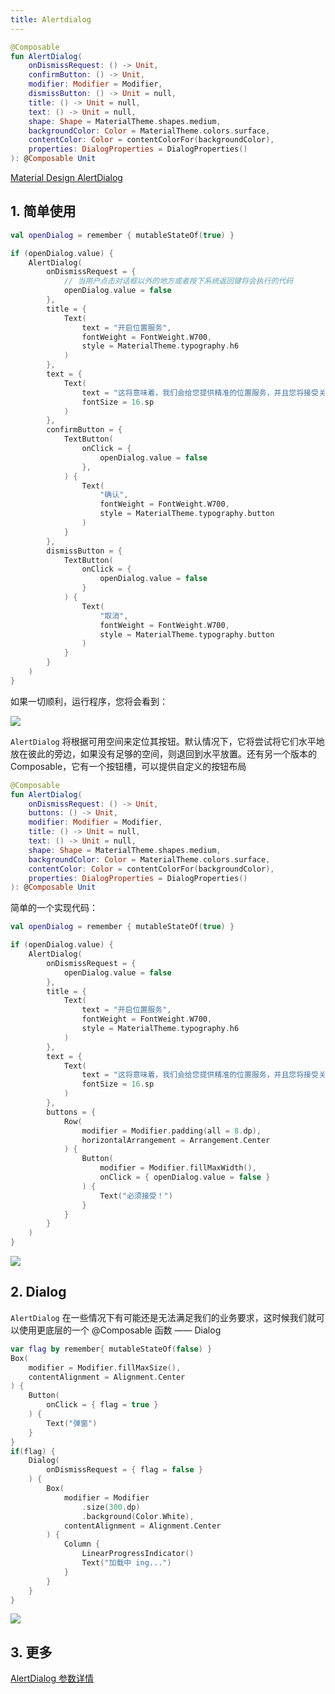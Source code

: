 ```yaml
---
title: Alertdialog
---
```



``` kotlin
@Composable
fun AlertDialog(
    onDismissRequest: () -> Unit,
    confirmButton: () -> Unit,
    modifier: Modifier = Modifier,
    dismissButton: () -> Unit = null,
    title: () -> Unit = null,
    text: () -> Unit = null,
    shape: Shape = MaterialTheme.shapes.medium,
    backgroundColor: Color = MaterialTheme.colors.surface,
    contentColor: Color = contentColorFor(backgroundColor),
    properties: DialogProperties = DialogProperties()
): @Composable Unit
```

[Material Design AlertDialog](https://material.io/components/dialogs#alert-dialog)

## 1. 简单使用

``` kotlin
val openDialog = remember { mutableStateOf(true) }

if (openDialog.value) {
    AlertDialog(
        onDismissRequest = {
            // 当用户点击对话框以外的地方或者按下系统返回键将会执行的代码
            openDialog.value = false
        },
        title = {
            Text(
                text = "开启位置服务",
                fontWeight = FontWeight.W700,
                style = MaterialTheme.typography.h6
            )
        },
        text = {
            Text(
                text = "这将意味着，我们会给您提供精准的位置服务，并且您将接受关于您订阅的位置信息",
                fontSize = 16.sp
            )
        },
        confirmButton = {
            TextButton(
                onClick = {
                    openDialog.value = false
                },
            ) {
                Text(
                    "确认",
                    fontWeight = FontWeight.W700,
                    style = MaterialTheme.typography.button
                )
            }
        },
        dismissButton = {
            TextButton(
                onClick = {
                    openDialog.value = false
                }
            ) {
                Text(
                    "取消",
                    fontWeight = FontWeight.W700,
                    style = MaterialTheme.typography.button
                )
            }
        }
    )
}
```

如果一切顺利，运行程序，您将会看到：

<img src={demo} />

`AlertDialog` 将根据可用空间来定位其按钮。默认情况下，它将尝试将它们水平地放在彼此的旁边，如果没有足够的空间，则退回到水平放置。还有另一个版本的 Composable，它有一个按钮槽，可以提供自定义的按钮布局

``` kotlin
@Composable
fun AlertDialog(
    onDismissRequest: () -> Unit,
    buttons: () -> Unit,
    modifier: Modifier = Modifier,
    title: () -> Unit = null,
    text: () -> Unit = null,
    shape: Shape = MaterialTheme.shapes.medium,
    backgroundColor: Color = MaterialTheme.colors.surface,
    contentColor: Color = contentColorFor(backgroundColor),
    properties: DialogProperties = DialogProperties()
): @Composable Unit
```

简单的一个实现代码：

``` kotlin
val openDialog = remember { mutableStateOf(true) }

if (openDialog.value) {
    AlertDialog(
        onDismissRequest = {
            openDialog.value = false
        },
        title = {
            Text(
                text = "开启位置服务",
                fontWeight = FontWeight.W700,
                style = MaterialTheme.typography.h6
            )
        },
        text = {
            Text(
                text = "这将意味着，我们会给您提供精准的位置服务，并且您将接受关于您订阅的位置信息",
                fontSize = 16.sp
            )
        },
        buttons = {
            Row(
                modifier = Modifier.padding(all = 8.dp),
                horizontalArrangement = Arrangement.Center
            ) {
                Button(
                    modifier = Modifier.fillMaxWidth(),
                    onClick = { openDialog.value = false }
                ) {
                    Text("必须接受！")
                }
            }
        }
    )
}
```

<img src={demo2} />

## 2. Dialog

`AlertDialog` 在一些情况下有可能还是无法满足我们的业务要求，这时候我们就可以使用更底层的一个 @Composable 函数 —— Dialog

``` kotlin
var flag by remember{ mutableStateOf(false) }
Box(
    modifier = Modifier.fillMaxSize(),
    contentAlignment = Alignment.Center
) {
    Button(
        onClick = { flag = true }
    ) {
        Text("弹窗")
    }
}
if(flag) {
    Dialog(
        onDismissRequest = { flag = false }
    ) {
        Box(
            modifier = Modifier
                .size(300.dp)
                .background(Color.White),
            contentAlignment = Alignment.Center
        ) {
            Column {
                LinearProgressIndicator()
                Text("加载中 ing...")
            }
        }
    }
}
```

<img src={demoGif} />

## 3. 更多
[AlertDialog 参数详情](https://developer.android.com/reference/kotlin/androidx/compose/material/package-summary#AlertDialog(kotlin.Function0,kotlin.Function0,androidx.compose.ui.Modifier,kotlin.Function0,kotlin.Function0,kotlin.Function0,androidx.compose.ui.graphics.Shape,androidx.compose.ui.graphics.Color,androidx.compose.ui.graphics.Color,androidx.compose.ui.window.DialogProperties))

